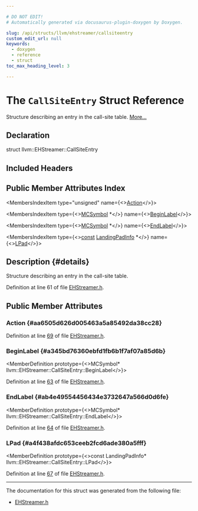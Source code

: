 ```yaml
---

# DO NOT EDIT!
# Automatically generated via docusaurus-plugin-doxygen by Doxygen.

slug: /api/structs/llvm/ehstreamer/callsiteentry
custom_edit_url: null
keywords:
  - doxygen
  - reference
  - struct
toc_max_heading_level: 3

---
```





# The `CallSiteEntry` Struct Reference

<DoxygenPage pluginConfig={pluginConfig}>

Structure describing an entry in the call-site table. <a href="#details">More...</a>

## Declaration

<CodeBlock>struct llvm::EHStreamer::CallSiteEntry</CodeBlock>

## Included Headers

<IncludesList>
<IncludesListItem
  filePath="CodeGen/AsmPrinter/EHStreamer.h"
  permalink="/docs/api/files/lib/lib/codegen/lib/codegen/asmprinter/ehstreamer-h"
  isLocal="true" />
</IncludesList>

## Public Member Attributes Index

<MembersIndex>

<MembersIndexItem
  type="unsigned"
  name={<><a href="#aa6505d626d005463a5a85492da38cc28">Action</a></>}>
</MembersIndexItem>

<MembersIndexItem
  type={<><a href="/docs/api/classes/llvm/mcsymbol">MCSymbol</a> &#42;</>}
  name={<><a href="#a345bd76360ebfd1fb6b1f7af07a85d6b">BeginLabel</a></>}>
</MembersIndexItem>

<MembersIndexItem
  type={<><a href="/docs/api/classes/llvm/mcsymbol">MCSymbol</a> &#42;</>}
  name={<><a href="#ab4e49554456434e3732647a566d0d6fe">EndLabel</a></>}>
</MembersIndexItem>

<MembersIndexItem
  type={<><a href="/docs/api/files/lib/lib/target/lib/target/aarch64/aarch64promoteconstant-cpp/#a90f8350fecae261c25be85d38b451bff">const</a> <a href="/docs/api/structs/llvm/landingpadinfo">LandingPadInfo</a> &#42;</>}
  name={<><a href="#a4f438afdc653ceeb2fcd6ade380a5fff">LPad</a></>}>
</MembersIndexItem>

</MembersIndex>

## Description {#details}

Structure describing an entry in the call-site table.

Definition at line 61 of file <a href="/docs/api/files/lib/lib/codegen/lib/codegen/asmprinter/ehstreamer-h">EHStreamer.h</a>.

<SectionDefinition>

## Public Member Attributes

### Action {#aa6505d626d005463a5a85492da38cc28}

<MemberDefinition
  prototype="unsigned llvm::EHStreamer::CallSiteEntry::Action">

Definition at line <a href="/docs/api/files/lib/lib/codegen/lib/codegen/asmprinter/ehstreamer-h/#l00069">69</a> of file <a href="/docs/api/files/lib/lib/codegen/lib/codegen/asmprinter/ehstreamer-h">EHStreamer.h</a>.
</MemberDefinition>

### BeginLabel {#a345bd76360ebfd1fb6b1f7af07a85d6b}

<MemberDefinition
  prototype={<>MCSymbol&#42; llvm::EHStreamer::CallSiteEntry::BeginLabel</>}>

Definition at line <a href="/docs/api/files/lib/lib/codegen/lib/codegen/asmprinter/ehstreamer-h/#l00063">63</a> of file <a href="/docs/api/files/lib/lib/codegen/lib/codegen/asmprinter/ehstreamer-h">EHStreamer.h</a>.
</MemberDefinition>

### EndLabel {#ab4e49554456434e3732647a566d0d6fe}

<MemberDefinition
  prototype={<>MCSymbol&#42; llvm::EHStreamer::CallSiteEntry::EndLabel</>}>

Definition at line <a href="/docs/api/files/lib/lib/codegen/lib/codegen/asmprinter/ehstreamer-h/#l00064">64</a> of file <a href="/docs/api/files/lib/lib/codegen/lib/codegen/asmprinter/ehstreamer-h">EHStreamer.h</a>.
</MemberDefinition>

### LPad {#a4f438afdc653ceeb2fcd6ade380a5fff}

<MemberDefinition
  prototype={<>const LandingPadInfo&#42; llvm::EHStreamer::CallSiteEntry::LPad</>}>

Definition at line <a href="/docs/api/files/lib/lib/codegen/lib/codegen/asmprinter/ehstreamer-h/#l00067">67</a> of file <a href="/docs/api/files/lib/lib/codegen/lib/codegen/asmprinter/ehstreamer-h">EHStreamer.h</a>.
</MemberDefinition>

</SectionDefinition>

<hr/>

The documentation for this struct was generated from the following file:

<ul>
<li><a href="/docs/api/files/lib/lib/codegen/lib/codegen/asmprinter/ehstreamer-h">EHStreamer.h</a></li>
</ul>

</DoxygenPage>
